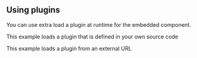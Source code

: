 
<Meta title="Using Plugins" />

## Using plugins

You can use extra load a plugin at runtime for the embedded component.

This example loads a plugin that is defined in your own source code

<Canvas withSource="open">
  <Story id="linear-view--with-inline-plugins" />
</Canvas>

This example loads a plugin from an external URL

<Canvas withSource="open">
  <Story id="linear-view--with-external-plugins" />
</Canvas>
